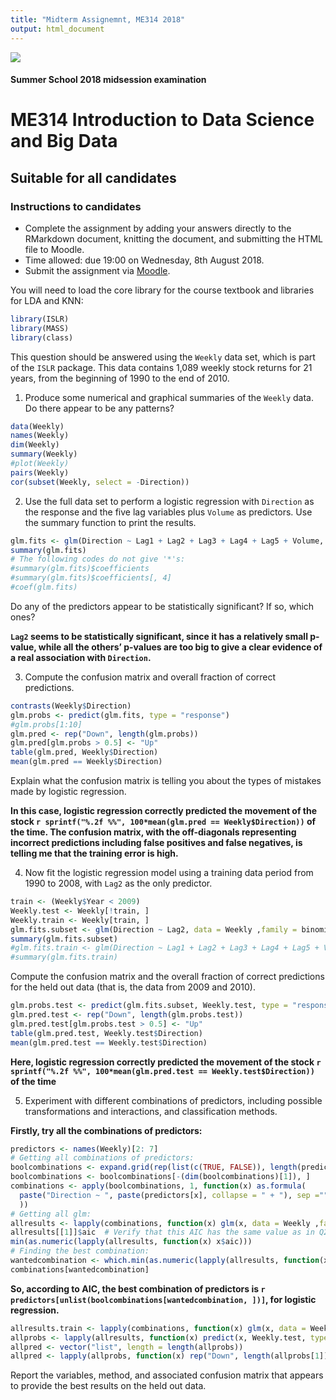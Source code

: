 ```yaml
---
title: "Midterm Assignemnt, ME314 2018"
output: html_document
---
```

 
![](images/lse-logo.jpg)

#### Summer School 2018 midsession examination  

# ME314 Introduction to Data Science and Big Data 

## Suitable for all candidates


### Instructions to candidates  

* Complete the assignment by adding your answers directly to the RMarkdown document, knitting the document, and submitting the HTML file to Moodle.   
* Time allowed: due 19:00 on Wednesday, 8th August 2018.  
* Submit the assignment via [Moodle](https://shortcourses.lse.ac.uk/course/view.php?id=158).


You will need to load the core library for the course textbook and libraries for LDA and KNN:
```r
library(ISLR)
library(MASS)
library(class)
```

This question should be answered using the `Weekly` data set, which is part of the `ISLR` package. This data contains 1,089 weekly stock returns for 21 years, from the beginning of 1990 to the end of 2010.

1.   Produce some numerical and graphical summaries of the `Weekly` data. Do there appear to be any patterns?

```r
data(Weekly)
names(Weekly)
dim(Weekly)
summary(Weekly)
#plot(Weekly)
pairs(Weekly)
cor(subset(Weekly, select = -Direction))
```

2.  Use the full data set to perform a logistic regression with `Direction` as the response and the five lag variables plus `Volume` as predictors. Use the summary function to print the results. 

```r
glm.fits <- glm(Direction ~ Lag1 + Lag2 + Lag3 + Lag4 + Lag5 + Volume, data = Weekly ,family = binomial)
summary(glm.fits)
# The following codes do not give '*'s:
#summary(glm.fits)$coefficients
#summary(glm.fits)$coefficients[, 4]
#coef(glm.fits)
```

  Do any of the predictors appear to be statistically significant? If so, which ones?

**`Lag2` seems to be statistically significant, since it has a relatively small p-value, while all the others' p-values are too big to give a clear evidence of a real association with `Direction`.**

3.  Compute the confusion matrix and overall fraction of correct predictions. 

```r
contrasts(Weekly$Direction)
glm.probs <- predict(glm.fits, type = "response")
#glm.probs[1:10]
glm.pred <- rep("Down", length(glm.probs))
glm.pred[glm.probs > 0.5] <- "Up"
table(glm.pred, Weekly$Direction)
mean(glm.pred == Weekly$Direction)
```
     
  Explain what the confusion matrix is telling you about the types of mistakes made by logistic regression.

**In this case, logistic regression correctly predicted the movement of the stock ``r sprintf("%.2f %%", 100*mean(glm.pred == Weekly$Direction))`` of the time. The confusion matrix, with the off-diagonals representing incorrect predictions including false positives and false negatives, is telling me that the training error is high.**

4.  Now fit the logistic regression model using a training data period from 1990 to 2008, with `Lag2` as the only predictor. 

```r
train <- (Weekly$Year < 2009)
Weekly.test <- Weekly[!train, ]
Weekly.train <- Weekly[train, ]
glm.fits.subset <- glm(Direction ~ Lag2, data = Weekly ,family = binomial, subset = train)
summary(glm.fits.subset)
#glm.fits.train <- glm(Direction ~ Lag1 + Lag2 + Lag3 + Lag4 + Lag5 + Volume, data = Weekly.train ,family = binomial)
#summary(glm.fits.train)
```


  Compute the confusion matrix and the overall fraction of correct predictions for the held out data (that is, the data from 2009 and 2010).

```r
glm.probs.test <- predict(glm.fits.subset, Weekly.test, type = "response")
glm.pred.test <- rep("Down", length(glm.probs.test))
glm.pred.test[glm.probs.test > 0.5] <- "Up"
table(glm.pred.test, Weekly.test$Direction)
mean(glm.pred.test == Weekly.test$Direction)
```

**Here, logistic regression correctly predicted the movement of the stock ``r sprintf("%.2f %%", 100*mean(glm.pred.test == Weekly.test$Direction))`` of the time**

5.  Experiment with different combinations of predictors, including possible transformations and interactions, and classification methods. 

**Firstly, try all the combinations of predictors:**

```r
predictors <- names(Weekly)[2: 7]
# Getting all combinations of predictors:
boolcombinations <- expand.grid(rep(list(c(TRUE, FALSE)), length(predictors)))
boolcombinations <- boolcombinations[-(dim(boolcombinations)[1]), ]
combinations <- apply(boolcombinations, 1, function(x) as.formula(
  paste("Direction ~ ", paste(predictors[x], collapse = " + "), sep ="")
  ))
# Getting all glm:
allresults <- lapply(combinations, function(x) glm(x, data = Weekly ,family = binomial))
allresults[[1]]$aic  # Verify that this AIC has the same value as in Q2
min(as.numeric(lapply(allresults, function(x) x$aic)))
# Finding the best combination:
wantedcombination <- which.min(as.numeric(lapply(allresults, function(x) x$aic)))
combinations[wantedcombination]
```

**So, according to AIC, the best combination of predictors is ``r predictors[unlist(boolcombinations[wantedcombination, ])]``, for logistic regression.**

```r
allresults.train <- lapply(combinations, function(x) glm(x, data = Weekly ,family = binomial, subset = train))
allprobs <- lapply(allresults, function(x) predict(x, Weekly.test, type = "response"))
allpred <- vector("list", length = length(allprobs))
allpred <- lapply(allprobs, function(x) rep("Down", length(allprobs[1])))
```

  Report the variables, method, and associated confusion matrix that appears to provide the best results on the held out data.
